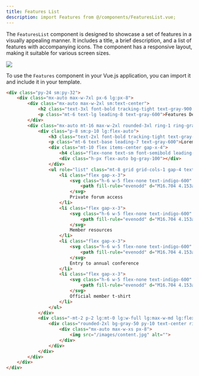 ```yaml
---
title: Features List
description: import Features from @/components/FeaturesList.vue;
---
```


The `FeaturesList` component is designed to showcase a set of features in a visually appealing manner. It includes a title, a brief description, and a list of features with accompanying icons. The component has a responsive layout, making it suitable for various screen sizes.

<Frame>
    <img src="/images/components/features.jpg" />
</Frame>

To use the `Features` component in your Vue.js application, you can import it and include it in your template.

```html resources/js/Components/FeaturesList.vue
<div class="py-24 sm:py-32">
    <div class="mx-auto max-w-7xl px-6 lg:px-8">
        <div class="mx-auto max-w-2xl sm:text-center">
            <h2 class="text-3xl font-bold tracking-tight text-gray-900 sm:text-4xl">Features Title</h2>
            <p class="mt-6 text-lg leading-8 text-gray-600">Features Description</p>
        </div>
        <div class="mx-auto mt-16 max-w-2xl rounded-3xl ring-1 ring-gray-200 sm:mt-20 lg:mx-0 lg:flex lg:max-w-none">
            <div class="p-8 sm:p-10 lg:flex-auto">
                <h3 class="text-2xl font-bold tracking-tight text-gray-900">What's inside?</h3>
                <p class="mt-6 text-base leading-7 text-gray-600">Lorem ipsum dolor sit amet consect etur adipisicing elit. Itaque amet indis perferendis blanditiis repellendus etur quidem assumenda.</p>
                <div class="mt-10 flex items-center gap-x-4">
                    <h4 class="flex-none text-sm font-semibold leading-6 text-indigo-600">What’s included</h4>
                    <div class="h-px flex-auto bg-gray-100"></div>
                </div>
                <ul role="list" class="mt-8 grid grid-cols-1 gap-4 text-sm leading-6 text-gray-600 sm:grid-cols-2 sm:gap-6">
                    <li class="flex gap-x-3">
                        <svg class="h-6 w-5 flex-none text-indigo-600" viewBox="0 0 20 20" fill="currentColor" aria-hidden="true">
                            <path fill-rule="evenodd" d="M16.704 4.153a.75.75 0 01.143 1.052l-8 10.5a.75.75 0 01-1.127.075l-4.5-4.5a.75.75 0 011.06-1.06l3.894 3.893 7.48-9.817a.75.75 0 011.05-.143z" clip-rule="evenodd" />
                        </svg>
                        Private forum access
                    </li>
                    <li class="flex gap-x-3">
                        <svg class="h-6 w-5 flex-none text-indigo-600" viewBox="0 0 20 20" fill="currentColor" aria-hidden="true">
                            <path fill-rule="evenodd" d="M16.704 4.153a.75.75 0 01.143 1.052l-8 10.5a.75.75 0 01-1.127.075l-4.5-4.5a.75.75 0 011.06-1.06l3.894 3.893 7.48-9.817a.75.75 0 011.05-.143z" clip-rule="evenodd" />
                        </svg>
                        Member resources
                    </li>
                    <li class="flex gap-x-3">
                        <svg class="h-6 w-5 flex-none text-indigo-600" viewBox="0 0 20 20" fill="currentColor" aria-hidden="true">
                            <path fill-rule="evenodd" d="M16.704 4.153a.75.75 0 01.143 1.052l-8 10.5a.75.75 0 01-1.127.075l-4.5-4.5a.75.75 0 011.06-1.06l3.894 3.893 7.48-9.817a.75.75 0 011.05-.143z" clip-rule="evenodd" />
                        </svg>
                        Entry to annual conference
                    </li>
                    <li class="flex gap-x-3">
                        <svg class="h-6 w-5 flex-none text-indigo-600" viewBox="0 0 20 20" fill="currentColor" aria-hidden="true">
                            <path fill-rule="evenodd" d="M16.704 4.153a.75.75 0 01.143 1.052l-8 10.5a.75.75 0 01-1.127.075l-4.5-4.5a.75.75 0 011.06-1.06l3.894 3.893 7.48-9.817a.75.75 0 011.05-.143z" clip-rule="evenodd" />
                        </svg>
                        Official member t-shirt
                    </li>
                </ul>
            </div>
            <div class="-mt-2 p-2 lg:mt-0 lg:w-full lg:max-w-md lg:flex-shrink-0">
                <div class="rounded-2xl bg-gray-50 py-10 text-center ring-1 ring-inset ring-gray-900/5 lg:flex lg:flex-col lg:justify-center lg:py-16">
                    <div class="mx-auto max-w-xs px-8">
                        <img src="/images/content.jpg" alt="">
                    </div>
                </div>
            </div>
        </div>
    </div>
</div>
```

